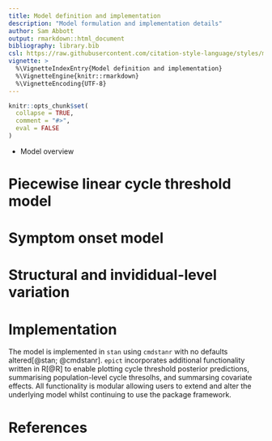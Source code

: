 ```yaml
---
title: Model definition and implementation
description: "Model formulation and implementation details"
author: Sam Abbott
output: rmarkdown::html_document
bibliography: library.bib
csl: https://raw.githubusercontent.com/citation-style-language/styles/master/apa-numeric-superscript-brackets.csl
vignette: >
  %\VignetteIndexEntry{Model definition and implementation}
  %\VignetteEngine{knitr::rmarkdown}
  %\VignetteEncoding{UTF-8}
---
```


```r
knitr::opts_chunk$set(
  collapse = TRUE,
  comment = "#>",
  eval = FALSE
)
```
- Model overview

# Piecewise linear cycle threshold model

# Symptom onset model

# Structural and invididual-level variation

# Implementation

The model is implemented in `stan` using `cmdstanr` with no defaults altered[@stan; @cmdstanr]. `epict` incorporates additional functionality written in R[@R] to enable plotting cycle threshold posterior predictions, summarising population-level cycle thresolhs, and summarsing covariate effects. All functionality is modular allowing users to extend and alter the underlying model whilst continuing to use the package framework.

# References